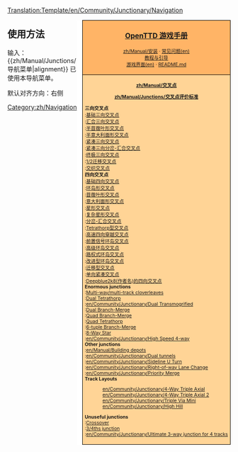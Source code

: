 <noinclude>[[Translation:Template/en/Community/Junctionary/Navigation]]</noinclude>

<div style="float:right; padding-left:12px; background:#ffffff;">
<div style="border:1px solid #000000; background:#ffb466; padding:5px; -moz-border-radius-topleft:5px; -moz-border-radius-topright:5px; font-size: 12pt;">
<center><strong><font size="3">[[zh/Manual/Main Page|OpenTTD 游戏手册]]</font></strong></center>
<div style="font-size: 8pt; text-align: center;">
[[zh/Manual/安装]] &middot; 
[[en/Archive/Community/FAQ|常见问题(en)]]<br />
[[zh/Manual/Tutorial/教程|教程与引导]]<br />
[[en/Manual/Game interface|游戏界面(en)]] &middot; 
[https://github.com/OpenTTD/OpenTTD/blob/master/README.md README.md]
</div>
</div>
<div style="border:1px solid black; border-top-width: 0px; background:#ffd496; padding:5px; -moz-border-radius-bottomleft:5px; -moz-border-radius-bottomright:8px; font-size: 8pt;">

<center>'''[[zh/Manual/交叉点]]'''</center>
<center>'''[[zh/Manual/Junctions/交叉点评价标准]]'''</center>

'''三向交叉点'''<br>
:[[zh/Manual/社区/交叉点/基础三向交叉点|基础三向交叉点]]<br>
:[[zh/Manual/社区/交叉点/汇合三向交叉点|汇合三向交叉点]]<br>
:[[en/Community/Junctionary/Half Cloverleaf|半苜蓿叶形交叉点]]<br>
:[[en/Community/Junctionary/Half Spaghetti|半意大利面形交叉点]]<br>
:[[en/Community/Junctionary/Compact 3-Way|紧凑三向交叉点]]<br>
:[[en/Community/Junctionary/Compact 3-Way Branch-Merge Junction|紧凑三向分岔-汇合交叉点]]<br>
:[[zh/Manual/社区/交叉点/终极三向交叉点|终极三向交叉点]]<br>
:[[en/Community/Junctionary/Half Transmogrified|1/2迁移交叉点]]<br>
:[[en/Community/Junctionary/Braided Junction|交织交叉点]]<br>

'''四向交叉点'''<br>
:[[en/Community/Junctionary/Basic 4-Way Junction|基础四向交叉点]]<br>
:[[en/Community/Junctionary/Roundabout|环岛形交叉点]]<br>
:[[en/Community/Junctionary/Cloverleaf|苜蓿叶形交叉点]]<br>
:[[en/Community/Junctionary/Spaghetti|意大利面形交叉点]]<br>
:[[en/Community/Junctionary/Star Junction|星形交叉点]]<br>
:[[en/Community/Junctionary/Complex Star Junction|复杂星形交叉点]]<br>
:[[en/Community/Junctionary/Branch-Merge Junction|分岔-汇合交叉点]]<br>
:[[en/Community/Junctionary/Tetrathorp-Junction|Tetrathorp型交叉点]]<br>
:[[en/Community/Junctionary/High Speed 4-Way Fly-over∕under|高速四向穿越交叉点]]<br>
:[[en/Community/Junctionary/Pre-Signaled Roundabout|前置信号环岛交叉点]]<br>
:[[en/Community/Junctionary/Advanced Roundabout|高级环岛交叉点]]<br>
:[[en/Community/Junctionary/Right-of-way Roundabout|路权式环岛交叉点]]<br>
:[[en/Community/Junctionary/Improved Roundabout|改进型环岛交叉点]]<br>
:[[en/Community/Junctionary/Transmogrified|迁移型交叉点]]<br>
:[[en/Community/Junctionary/Tightlong|单向紧凑交叉点]]<br>
:[[en/Community/Junctionary/Deepblue2k8 4-way Junction|Deepblue2k8(作者名)的四向交叉点]]<br>

'''Enormous junctions'''<br>
:[[en/Community/Junctionary/Double Cloverleaf|Multi-way/multi-track cloverleaves]]<br>
:[[en/Community/Junctionary/Dual Tetrathorp-Junction|Dual Tetrathorp]]<br>
:[[en/Community/Junctionary/Dual Transmogrified]]<br>
:[[en/Community/Junctionary/Dual Branch-Merge Junction|Dual Branch-Merge]]<br>
:[[en/Community/Junctionary/Quad Branch-Merge Junction|Quad Branch-Merge]]<br>
:[[en/Community/Junctionary/Quad Tetrathorp Junction|Quad Tetrathorp]]<br>
:[[en/Community/Junctionary/6-tuple Branch-Merge Junction|6-tuple Branch-Merge]]<br>
:[[en/Community/Junctionary/8 way Star Junction|8-Way Star]]<br>
:[[en/Community/Junctionary/High Speed 4-way]]<br>

'''Other junctions'''<br>
:[[en/Manual/Building depots]]<br>
:[[en/Community/Junctionary/Dual tunnels]]<br>
:[[en/Community/Junctionary/Sideline U Turn]]<br>
:[[en/Community/Junctionary/Right-of-way Lane Change]]<br>
:[[en/Community/Junctionary/Priority Merge]]<br>

'''Track Layouts'''
:[[en/Community/Junctionary/4-Way Triple Axial]]<br>
:[[en/Community/Junctionary/4-Way Triple Axial 2]]<br>
:[[en/Community/Junctionary/Triple Via Mini]]<br>
:[[en/Community/Junctionary/High Hill]]<br>

'''Unuseful junctions'''<br>
:[[en/Community/Junctionary/Crossover-Junction|Crossover]]<br>
:[[en/Community/Junctionary/3∕4ths junction|3/4ths junction]]<br>
:[[en/Community/Junctionary/Ultimate 3-way junction for 4 tracks]]<br>

</div>
</div>
<noinclude>


==使用方法==
输入：
<nowiki>{{zh/Manual/Junctions/导航菜单|alignment}}</nowiki>
已使用本导航菜单。

默认对齐方向：右侧

[[Category:zh/Navigation]]
</noinclude>